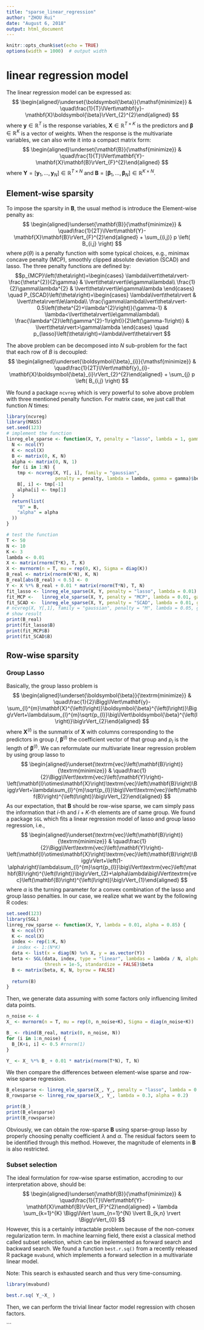 ```yaml
---
title: "sparse_linear_regression"
author: "ZHOU Rui"
date: "August 6, 2018"
output: html_document
---
```


```r
knitr::opts_chunk$set(echo = TRUE)
options(width = 1000)  # output width
```

# linear regression model
The linear regression model can be expressed as:
$$
\begin{aligned}\underset{\boldsymbol{\beta}}{\mathsf{minimize}} & \quad\frac{1}{T}\lVert\mathbf{y}-\mathbf{X}\boldsymbol{\beta}\rVert_{2}^{2}\end{aligned}
$$
where $\mathbf{y}\in\mathbb{R}^{T}$ is the response variables, $\mathbf{X}\in\mathbb{R}^{T\times K}$ is the predictors and $\boldsymbol{\beta}\in\mathbb{R}^{K}$ is a vector of weights. When the response is the multivariate variables, we can also write it into a compact matrix form: 
$$
\begin{aligned}\underset{\mathbf{B}}{\mathsf{minimize}} & \quad\frac{1}{T}\lVert\mathbf{Y}-\mathbf{X}\mathbf{B}\rVert_{F}^{2}\end{aligned}
$$
where $\mathbf{Y}=\left[\mathbf{y}_{1},\dots,\mathbf{y}_{N}\right]\in\mathbb{R}^{T\times N}$ and $\mathbf{B}=\left[\boldsymbol{\beta}_{1},\dots,\boldsymbol{\beta}_{N}\right]\in\mathbb{R}^{K\times N}$.

## Element-wise sparsity
To impose the sparsity in $\mathbf{B}$, the usual method is introduce the Element-wise penalty as:
$$
\begin{aligned}\underset{\mathbf{B}}{\mathsf{minimize}} & \quad\frac{1}{2T}\lVert\mathbf{Y}-\mathbf{X}\mathbf{B}\rVert_{F}^{2}\end{aligned} +  \sum_{(i,j)} p \left( B_{i,j} \right)
$$
where $p(\theta)$ is a penalty function with some typical choices, e.g., minimax concave penalty (MCP), smoothly clipped absolute deviation (SCAD) and lasso. The three penalty functions are defined by:
$$p_{MCP}\left(\theta\right)=\begin{cases}
\lambda\lvert\theta\rvert-\frac{\theta^{2}}{2\gamma} & \lvert\theta\rvert\le\gamma\lambda\\
\frac{1}{2}\gamma\lambda^{2} & \lvert\theta\rvert\le\gamma\lambda
\end{cases}
\quad
P_{SCAD}\left(\theta\right)=\begin{cases}
\lambda\lvert\theta\rvert & \lvert\theta\rvert\le\lambda\\
\frac{\gamma\lambda\lvert\theta\rvert-0.5\left(\theta^{2}+\lambda^{2}\right)}{\gamma-1} & \lambda<\lvert\theta\rvert\le\gamma\lambda\\
\frac{\lambda^{2}\left(\gamma^{2}-1\right)}{2\left(\gamma-1\right)} & \lvert\theta\rvert>\gamma\lambda
\end{cases}
\quad
p_{lasso}\left(\theta\right)=\lambda\lvert\theta\rvert
$$

The above problem can be decomposed into $N$ sub-problem for the fact that each row of $B$ is decoupled:
$$
\begin{aligned}\underset{\boldsymbol{\beta}_{i}}{\mathsf{minimize}} & \quad\frac{1}{2T}\lVert\mathbf{y}_{i}-\mathbf{X}\boldsymbol{\beta}_{i}\rVert_{2}^{2}\end{aligned} +  \sum_{j} p \left( B_{i,j} \right)
$$

We found a package `ncvreg` which is very powerful to solve above problem with three mentioned penalty function. For matrix case, we just call that function $N$ times:
```r
library(ncvreg)
library(MASS)
set.seed(123)
# implement the function
linreg_ele_sparse <- function(X, Y, penalty = "lasso", lambda = 1, gamma = 4) {
  N <- ncol(Y)
  K <- ncol(X)
  B <- matrix(0, K, N)
  alpha <- matrix(0, N, 1)
  for (i in 1:N) {
    tmp <- ncvreg(X, Y[, i], family = "gaussian", 
                  penalty = penalty, lambda = lambda, gamma = gamma)$beta
    B[, i] <- tmp[-1]
    alpha[i] <- tmp[1]
  }
  return(list(
    "B" = B,
    "alpha" = alpha
  ))
}

# test the function
T <- 50
N <- 10
K <- 3
lambda <- 0.01
X <- matrix(rnorm(T*K), T, K)
X <- mvrnorm(n = T, mu = rep(0, K), Sigma = diag(K))
B_real <- matrix(rnorm(K*N), K, N)
B_real[abs(B_real) < 0.5] <- 0
Y <- X %*% B_real + 0.01 * matrix(rnorm(T*N), T, N)
fit_lasso <- linreg_ele_sparse(X, Y, penalty = "lasso", lambda = 0.01)
fit_MCP <-   linreg_ele_sparse(X, Y, penalty = "MCP", lambda = 0.01, gamma = 3)
fit_SCAD <-  linreg_ele_sparse(X, Y, penalty = "SCAD", lambda = 0.01, gamma = 3.7)
# ncvreg(X, Y[,1], family = "gaussian", penalty = "M", lambda = 0.05, gamma = 100)$beta
# show result
print(B_real)
print(fit_lasso$B)
print(fit_MCP$B)
print(fit_SCAD$B)
```

## Row-wise sparsity

### Group Lasso
Basically, the group lasso problem is
$$
\begin{aligned}\underset{\boldsymbol{\beta}}{\textrm{minimize}} & \quad\frac{1}{2}\Bigg\lVert\mathbf{y}-\sum_{l}^{m}\mathbf{X}^{\left(l\right)}\boldsymbol{\beta}^{\left(l\right)}\Bigg\rVert+\lambda\sum_{l}^{m}\sqrt{p_{l}}\big\lVert\boldsymbol{\beta}^{\left(l\right)}\big\rVert_{2}\end{aligned}
$$
where $\mathbf{X}^{\left(l\right)}$ is the sunmatrix of $\mathbf{X}$ with columns corresponding to the predictors in group $l$, $\boldsymbol{\beta}^{\left(l\right)}$ the coefficient vector of that group and $p_{l}$ is the length of $\boldsymbol{\beta}^{\left(l\right)}$. We can reformulate our multivariate linear regression problem by using group lasso to
$$
\begin{aligned}\underset{\textrm{vec}\left(\mathbf{B}\right)}{\textrm{minimize}} & \quad\frac{1}{2}\Bigg\lVert\textrm{vec}\left(\mathbf{Y}\right)-\left(\mathbf{I}\otimes\mathbf{X}\right)\textrm{vec}\left(\mathbf{B}\right)\Bigg\rVert+\lambda\sum_{l}^{m}\sqrt{p_{l}}\big\lVert\textrm{vec}\left(\mathbf{B}\right)^{\left(l\right)}\big\rVert_{2}\end{aligned}
$$
As our expectation, that $\mathbf{B}$ should be row-wise sparse, we cam simply pass the information that $i$-th and $i+K$-th elements are of same group. We found a package `SGL` which fits a linear regression model of lasso and group lasso regression, i.e.,
$$
\begin{aligned}\underset{\textrm{vec}\left(\mathbf{B}\right)}{\textrm{minimize}} & \quad\frac{1}{2}\Bigg\lVert\textrm{vec}\left(\mathbf{Y}\right)-\left(\mathbf{I}\otimes\mathbf{X}\right)\textrm{vec}\left(\mathbf{B}\right)\Bigg\rVert+\left(1-\alpha\right)\lambda\sum_{l}^{m}\sqrt{p_{l}}\big\lVert\textrm{vec}\left(\mathbf{B}\right)^{\left(l\right)}\big\rVert_{2}+\alpha\lambda\big\lVert\textrm{vec}\left(\mathbf{B}\right)^{\left(l\right)}\big\rVert_{1}\end{aligned}
$$
where $\alpha$ is the turning parameter for a convex combination of the lasso and group lasso penalties. In our case, we realize what we want by the following R codes:
```r
set.seed(123)
library(SGL)
linreg_row_sparse <- function(X, Y, lambda = 0.01, alpha = 0.85) {
  N <- ncol(Y)
  K <- ncol(X)
  index <- rep(1:K, N)
  # index <- 1:(N*K)
  data <- list(x = diag(N) %x% X, y = as.vector(Y))
  beta <- SGL(data, index, type = "linear", lambdas = lambda / N, alpha = alpha,
              thresh = 1e-5, standardize = FALSE)$beta
  B <- matrix(beta, K, N, byrow = FALSE)
  
  return(B)
}
```

Then, we generate data assuming with some factors only influencing limited data points.
```r
n_noise <- 4
X_ <- mvrnorm(n = T, mu = rep(0, n_noise+K), Sigma = diag(n_noise+K))

B_ <- rbind(B_real, matrix(0, n_noise, N))
for (i in 1:n_noise) {
  B_[K+i, i] <- 0.5 #rnorm(1)
}

Y_ <- X_ %*% B_ + 0.01 * matrix(rnorm(T*N), T, N)
```
We then compare the differences between element-wise sparse and row-wise sparse regression.
```r
B_elesparse <- linreg_ele_sparse(X_, Y_, penalty = "lasso", lambda = 0.3)$B
B_rowsparse <- linreg_row_sparse(X_, Y_, lambda = 0.3, alpha = 0.2)

print(B_)
print(B_elesparse)
print(B_rowsparse)
```
Obviously, we can obtain the row-sparse $\mathbf{B}$ using sparse-group lasso by properly choosing penalty coefficient $\lambda$ and $\alpha$. The residual factors seem to be identified through this method. However, the magnitude of elements in $\mathbf{B}$ is also restricted.

### Subset selection
The ideal formulation for row-wise sparse estimation, accroding to our interpretation above, should be:
$$
\begin{aligned}\underset{\mathbf{B}}{\mathsf{minimize}} & \quad\frac{1}{T}\lVert\mathbf{Y}-\mathbf{X}\mathbf{B}\rVert_{F}^{2}\end{aligned} + \lambda \sum_{k=1}^{K} \Bigg\lVert \sum_{n=1}^{N} \lvert B_{k,n} \rvert \Bigg\rVert_{0}
$$
However, this is a certainly intractable problem because of the non-convex regularization term.  In machine learning field, there exist a classical method called subset selection, which can be implemented as forward search and backward search. We found a function `best.r.sq()` from a recently released R package `mvabund`, which implements a forward selection in a multivariate linear model.

Note: This search is exhausted search and thus very time-consuming.
```r
library(mvabund)

best.r.sq( Y_~X_ )
```
Then, we can perform the trivial linear factor model regression with chosen factors.


```